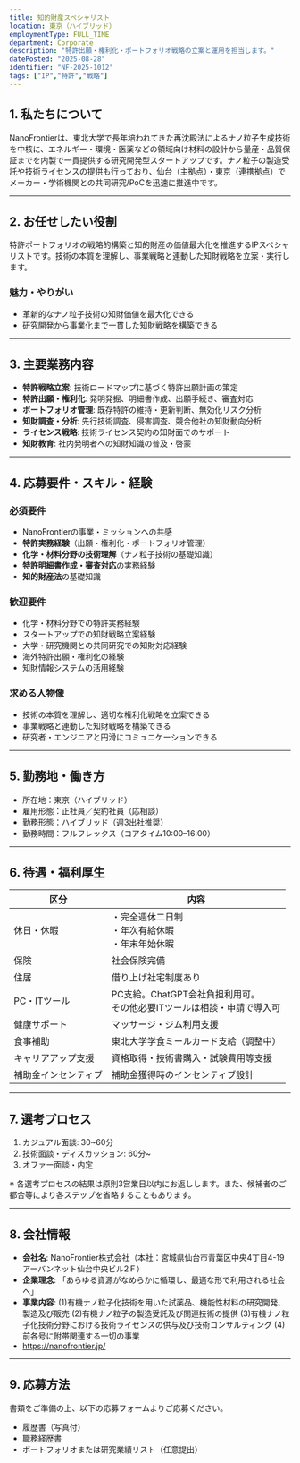 ```yaml
---
title: 知的財産スペシャリスト
location: 東京（ハイブリッド）
employmentType: FULL_TIME
department: Corporate
description: "特許出願・権利化・ポートフォリオ戦略の立案と運用を担当します。"
datePosted: "2025-08-28"
identifier: "NF-2025-1012"
tags: ["IP","特許","戦略"]
---
```


## 1. 私たちについて

NanoFrontierは、東北大学で長年培われてきた再沈殿法によるナノ粒子生成技術を中核に、エネルギー・環境・医薬などの領域向け材料の設計から量産・品質保証までを内製で一貫提供する研究開発型スタートアップです。ナノ粒子の製造受託や技術ライセンスの提供も行っており、仙台（主拠点）・東京（連携拠点）でメーカー・学術機関との共同研究/PoCを迅速に推進中です。

---

## 2. **お任せしたい役割**

特許ポートフォリオの戦略的構築と知的財産の価値最大化を推進するIPスペシャリストです。技術の本質を理解し、事業戦略と連動した知財戦略を立案・実行します。

### 魅力・やりがい

- 革新的なナノ粒子技術の知財価値を最大化できる
- 研究開発から事業化まで一貫した知財戦略を構築できる

---

## 3. 主要業務内容

- **特許戦略立案**: 技術ロードマップに基づく特許出願計画の策定
- **特許出願・権利化**: 発明発掘、明細書作成、出願手続き、審査対応
- **ポートフォリオ管理**: 既存特許の維持・更新判断、無効化リスク分析
- **知財調査・分析**: 先行技術調査、侵害調査、競合他社の知財動向分析
- **ライセンス戦略**: 技術ライセンス契約の知財面でのサポート
- **知財教育**: 社内発明者への知財知識の普及・啓蒙

---

## 4. 応募要件・スキル・経験

### 必須要件

- NanoFrontierの事業・ミッションへの共感
- **特許実務経験**（出願・権利化・ポートフォリオ管理）
- **化学・材料分野の技術理解**（ナノ粒子技術の基礎知識）
- **特許明細書作成・審査対応**の実務経験
- **知的財産法**の基礎知識

### 歓迎要件

- 化学・材料分野での特許実務経験
- スタートアップでの知財戦略立案経験
- 大学・研究機関との共同研究での知財対応経験
- 海外特許出願・権利化の経験
- 知財情報システムの活用経験

### 求める人物像

- 技術の本質を理解し、適切な権利化戦略を立案できる
- 事業戦略と連動した知財戦略を構築できる
- 研究者・エンジニアと円滑にコミュニケーションできる

---

## 5. 勤務地・働き方

- 所在地：東京（ハイブリッド）
- 雇用形態：正社員／契約社員（応相談）
- 勤務形態：ハイブリッド（週3出社推奨）
- 勤務時間：フルフレックス（コアタイム10:00–16:00）

---

## 6. 待遇・福利厚生

| 区分 | 内容 |
| --- | --- |
| 休日・休暇 | ・完全週休二日制<br/>・年次有給休暇<br/>・年末年始休暇 |
| 保険 | 社会保険完備 |
| 住居 | 借り上げ社宅制度あり |
| PC・ITツール | PC支給。ChatGPT会社負担利用可。<br/>その他必要ITツールは相談・申請で導入可 |
| 健康サポート | マッサージ・ジム利用支援 |
| 食事補助 | 東北大学学食ミールカード支給（調整中） |
| キャリアアップ支援 | 資格取得・技術書購入・試験費用等支援 |
| 補助金インセンティブ | 補助金獲得時のインセンティブ設計 |

---

## 7. 選考プロセス

1. カジュアル面談: 30~60分
2. 技術面談・ディスカッション: 60分~
3. オファー面談・内定

※ 各選考プロセスの結果は原則3営業日以内にお返しします。また、候補者のご都合等により各ステップを省略することもあります。

---

## 8. 会社情報

- **会社名**: NanoFrontier株式会社（本社：宮城県仙台市青葉区中央4丁目4-19アーバンネット仙台中央ビル2Ｆ）
- **企業理念**: 「あらゆる資源がなめらかに循環し、最適な形で利用される社会へ」
- **事業内容**: 
  (1)有機ナノ粒子化技術を用いた試薬品、機能性材料の研究開発、製造及び販売
  (2)有機ナノ粒子の製造受託及び関連技術の提供
  (3)有機ナノ粒子化技術分野における技術ライセンスの供与及び技術コンサルティング
  (4)前各号に附帯関連する一切の事業
- https://nanofrontier.jp/

---

## 9. 応募方法

書類をご準備の上、以下の応募フォームよりご応募ください。

- 履歴書（写真付）
- 職務経歴書
- ポートフォリオまたは研究業績リスト（任意提出）


